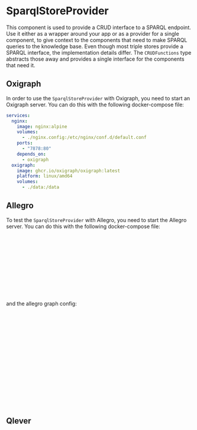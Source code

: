 

<Meta title="Providers/SparqlStoreProvider" />

# SparqlStoreProvider

This component is used to provide a CRUD interface to a SPARQL endpoint. Use it either as a wrapper around your app or as a provider for a single component, to
give context to the components that need to make SPARQL queries to the knowledge base. Even though most triple stores provide a SPARQL interface, the
implementation details differ. The `CRUDFunctions` type abstracts those away and provides a single interface for the components that need it.

## Oxigraph

In order to use the `SparqlStoreProvider` with Oxigraph, you need to start an Oxigraph server. You can do this with the following docker-compose file:

```yaml
services:
  nginx:
    image: nginx:alpine
    volumes:
      - ./nginx.config:/etc/nginx/conf.d/default.conf
    ports:
      - "7878:80"
    depends_on:
      - oxigraph
  oxigraph:
    image: ghcr.io/oxigraph/oxigraph:latest
    platform: linux/amd64
    volumes:
      - ./data:/data
```



<Canvas of={SparqlStoreProviderStories.Default} />


## Allegro

To test the `SparqlStoreProvider` with Allegro, you need to start the Allegro server. You can do this with the following docker-compose file:

```yaml
services:
    agraph:
        image: franzinc/agraph:v7.3.0
        volumes:
            - ./data:/agraph/data
            - ./aggraph.cfg:/agraph/etc/agraph.cfg
        environment:
            - AGRAPH_SUPER_USER=admin
            - AGRAPH_SUPER_PASSWORD=pass
        ports:
            - 10000-10035:10000-10035
```

and the allegro graph config:

```cfg
# AllegroGraph configuration file
RunAs agraph
SessionPorts 10000-10034
Port 10035
SettingsDirectory /agraph/data/settings
LogDir /agraph/data
PidFile /agraph/data/agraph.pid
InstanceTimeout 604800

<RootCatalog>
 Main /agraph/data/rootcatalog
</RootCatalog>

<SystemCatalog>
 Main /agraph/data/systemcatalog
 InstanceTimeout 10
</SystemCatalog>

```



<Canvas of={SparqlStoreProviderStories.Allegro} />


## Qlever



<Canvas of={SparqlStoreProviderStories.Qlever} />



